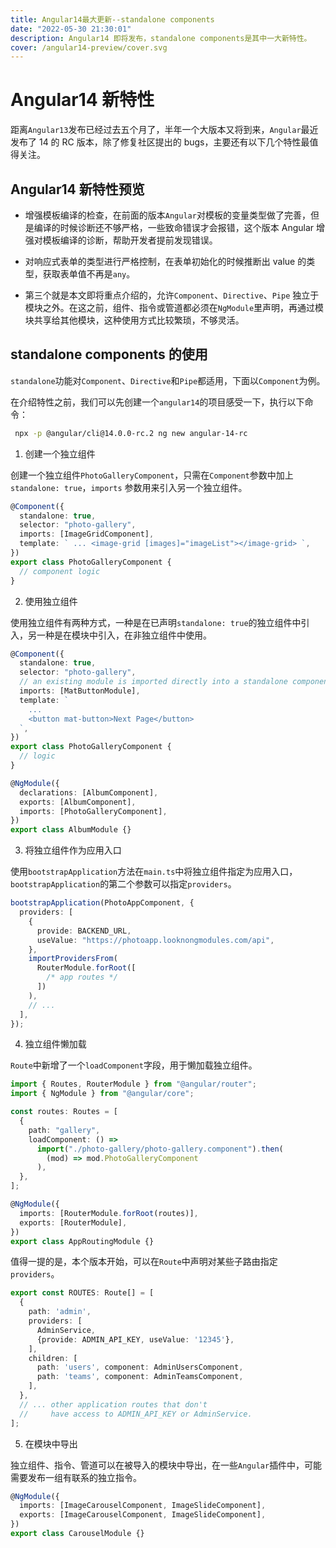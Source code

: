```yaml
---
title: Angular14最大更新--standalone components
date: "2022-05-30 21:30:01"
description: Angular14 即将发布，standalone components是其中一大新特性。
cover: /angular14-preview/cover.svg
---
```


# Angular14 新特性

距离`Angular13`发布已经过去五个月了，半年一个大版本又将到来，`Angular`最近发布了 14 的 RC 版本，除了修复社区提出的 bugs，主要还有以下几个特性最值得关注。

## Angular14 新特性预览

- 增强模板编译的检查，在前面的版本`Angular`对模板的变量类型做了完善，但是编译的时候诊断还不够严格，一些致命错误才会报错，这个版本 Angular 增强对模板编译的诊断，帮助开发者提前发现错误。

- 对响应式表单的类型进行严格控制，在表单初始化的时候推断出 value 的类型，获取表单值不再是`any`。

- 第三个就是本文即将重点介绍的，允许`Component`、`Directive`、`Pipe` 独立于模块之外。在这之前，组件、指令或管道都必须在`NgModule`里声明，再通过模块共享给其他模块，这种使用方式比较繁琐，不够灵活。

## standalone components 的使用

`standalone`功能对`Component`、`Directive`和`Pipe`都适用，下面以`Component`为例。

在介绍特性之前，我们可以先创建一个`angular14`的项目感受一下，执行以下命令：

```bash
 npx -p @angular/cli@14.0.0-rc.2 ng new angular-14-rc
```

1. 创建一个独立组件

创建一个独立组件`PhotoGalleryComponent`，只需在`Component`参数中加上`standalone: true`，`imports` 参数用来引入另一个独立组件。

```typescript
@Component({
  standalone: true,
  selector: "photo-gallery",
  imports: [ImageGridComponent],
  template: ` ... <image-grid [images]="imageList"></image-grid> `,
})
export class PhotoGalleryComponent {
  // component logic
}
```

2. 使用独立组件

使用独立组件有两种方式，一种是在已声明`standalone: true`的独立组件中引入，另一种是在模块中引入，在非独立组件中使用。

```typescript
@Component({
  standalone: true,
  selector: "photo-gallery",
  // an existing module is imported directly into a standalone component
  imports: [MatButtonModule],
  template: `
    ...
    <button mat-button>Next Page</button>
  `,
})
export class PhotoGalleryComponent {
  // logic
}
```

```typescript
@NgModule({
  declarations: [AlbumComponent],
  exports: [AlbumComponent],
  imports: [PhotoGalleryComponent],
})
export class AlbumModule {}
```

3. 将独立组件作为应用入口

使用`bootstrapApplication`方法在`main.ts`中将独立组件指定为应用入口，`bootstrapApplication`的第二个参数可以指定`providers`。

```typescript
bootstrapApplication(PhotoAppComponent, {
  providers: [
    {
      provide: BACKEND_URL,
      useValue: "https://photoapp.looknongmodules.com/api",
    },
    importProvidersFrom(
      RouterModule.forRoot([
        /* app routes */
      ])
    ),
    // ...
  ],
});
```

4. 独立组件懒加载

`Route`中新增了一个`loadComponent`字段，用于懒加载独立组件。

```typescript
import { Routes, RouterModule } from "@angular/router";
import { NgModule } from "@angular/core";

const routes: Routes = [
  {
    path: "gallery",
    loadComponent: () =>
      import("./photo-gallery/photo-gallery.component").then(
        (mod) => mod.PhotoGalleryComponent
      ),
  },
];

@NgModule({
  imports: [RouterModule.forRoot(routes)],
  exports: [RouterModule],
})
export class AppRoutingModule {}
```

值得一提的是，本个版本开始，可以在`Route`中声明对某些子路由指定`providers`。

```typescript
export const ROUTES: Route[] = [
  {
    path: 'admin',
    providers: [
      AdminService,
      {provide: ADMIN_API_KEY, useValue: '12345'},
    ],
    children: [
      path: 'users', component: AdminUsersComponent,
      path: 'teams', component: AdminTeamsComponent,
    ],
  },
  // ... other application routes that don't
  //     have access to ADMIN_API_KEY or AdminService.
];
```

5. 在模块中导出

独立组件、指令、管道可以在被导入的模块中导出，在一些`Angular`插件中，可能需要发布一组有联系的独立指令。

```typescript
@NgModule({
  imports: [ImageCarouselComponent, ImageSlideComponent],
  exports: [ImageCarouselComponent, ImageSlideComponent],
})
export class CarouselModule {}
```
